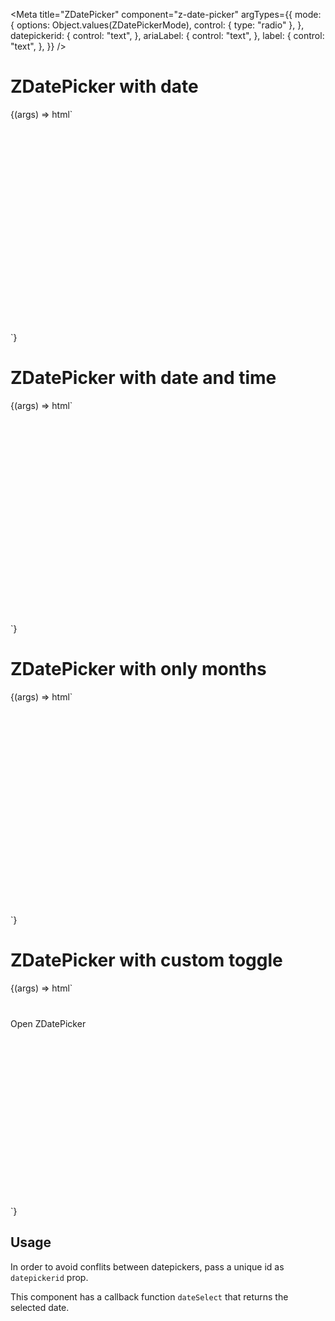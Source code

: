 


<Meta
  title="ZDatePicker"
  component="z-date-picker"
  argTypes={{
    mode: {
      options: Object.values(ZDatePickerMode),
      control: { type: "radio" },
    },
    datepickerid: {
      control: "text",
    },
    ariaLabel: {
      control: "text",
    },
    label: {
      control: "text",
    },
  }}
/>

# ZDatePicker with date

<Canvas>
  <Story
    name="ZDatePicker with date"
    args={{
      mode: "date",
      datepickerid: "picker-01",
      label: "ZDatePicker with date",
      ariaLabel: "date-picker",
    }}
    height="180px"
  >
    {(args) => html`
      <div style="height:300px; padding-top:40px">
        <z-date-picker
          mode=${args.mode}
          datepickerid=${args.datepickerid}
          id=${args.datepickerid}
          ariaLabel=${args.ariaLabel}
          label=${args.label}
        ></z-date-picker>
      </div>
      <script>
        const picker1 = document.getElementById("${args.datepickerid}");
        picker1.addEventListener("dateSelect", (e) => alert(e.detail));
      </script>
    `}
  </Story>
</Canvas>

# ZDatePicker with date and time

<Canvas>
  <Story
    name="ZDatePicker with date and time"
    args={{
      mode: "date-time",
      datepickerid: "picker-02",
      label: "ZDatePicker with date and time",
      ariaLabel: "date-picker",
    }}
  >
    {(args) => html`
      <div style="height:300px; padding-top:40px">
        <z-date-picker
          mode=${args.mode}
          datepickerid=${args.datepickerid}
          id=${args.datepickerid}
          ariaLabel=${args.ariaLabel}
          label=${args.label}
        ></z-date-picker>
      </div>
      <script>
        const picker2 = document.getElementById("${args.datepickerid}");
        picker2.addEventListener("dateSelect", (e) => alert(e.detail));
      </script>
    `}
  </Story>
</Canvas>

# ZDatePicker with only months

<Canvas>
  <Story
    name="ZDatePicker with only months"
    args={{
      mode: "months",
      datepickerid: "picker-03",
      label: "ZDatePicker with only months",
      ariaLabel: "date-picker",
    }}
  >
    {(args) => html`
      <div style="height:300px; padding-top:40px">
        <z-date-picker
          mode=${args.mode}
          datepickerid=${args.datepickerid}
          id=${args.datepickerid}
          ariaLabel=${args.ariaLabel}
          label=${args.label}
        ></z-date-picker>
      </div>
      <script>
        const picker3 = document.getElementById("${args.datepickerid}");
        picker3.addEventListener("dateSelect", (e) => alert(e.detail));
      </script>
    `}
  </Story>
</Canvas>

# ZDatePicker with custom toggle

<Canvas>
  <Story
    name="ZDatePicker with custom toggle"
    args={{
      mode: "date",
      datepickerid: "picker-04",
      label: "date picker",
      ariaLabel: "date-picker",
    }}
  >
    {(args) => html`
      <div style="height:300px; padding-top:40px">
        <z-date-picker
          mode=${args.mode}
          datepickerid=${args.datepickerid}
          id=${args.datepickerid}
          ariaLabel=${args.ariaLabel}
          label=${args.label}
          ><z-button-deprecated slot="toggle"
            >Open ZDatePicker</z-button-deprecated
          ></z-date-picker
        >
      </div>
      <script>
        const picker4 = document.getElementById("${args.datepickerid}");
        picker4.addEventListener("dateSelect", (e) => alert(e.detail));
      </script>
    `}
  </Story>
</Canvas>

<ArgsTable of="z-date-picker" />

## Usage

In order to avoid conflits between datepickers, pass a unique id as `datepickerid` prop.

This component has a callback function `dateSelect` that returns the selected date.
